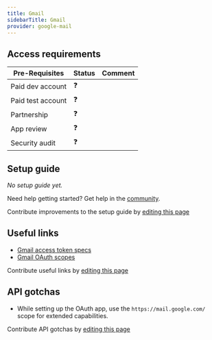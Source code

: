```yaml
---
title: Gmail
sidebarTitle: Gmail
provider: google-mail
---
```




<Overview />
<PreBuiltTooling />
<PreBuiltUseCases />

## Access requirements
| Pre-Requisites | Status | Comment|
| - | - | - |
| Paid dev account | ❓ |  |
| Paid test account | ❓ |  |
| Partnership | ❓ | |
| App review | ❓ |  |
| Security audit | ❓ | |


## Setup guide

_No setup guide yet._

<Tip>Need help getting started? Get help in the [community](https://nango.dev/slack).</Tip>

<Note>Contribute improvements to the setup guide by [editing this page](https://github.com/nangohq/nango/tree/master/docs-v2/integrations/all/google-mail.mdx)</Note>


## Useful links

-   [Gmail access token specs](https://cloud.google.com/iam/docs/reference/sts/rest/v1/TopLevel/token#response-body)
-   [Gmail OAuth scopes](https://developers.google.com/identity/protocols/oauth2/scopes#gmail)

<Note>Contribute useful links by [editing this page](https://github.com/nangohq/nango/tree/master/docs-v2/integrations/all/google-mail.mdx)</Note>

## API gotchas

-   While setting up the OAuth app, use the `https://mail.google.com/` scope for extended capabilities.

<Note>Contribute API gotchas by [editing this page](https://github.com/nangohq/nango/tree/master/docs-v2/integrations/all/google-mail.mdx)</Note>
